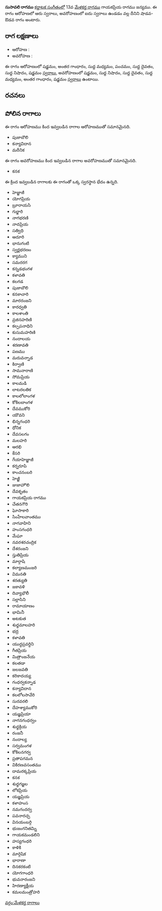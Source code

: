 {{Infobox ragam
	| name          	= సుసావలి
	| synonym	    	= 
	| mela          	= 
	| chakra        	= 
	| janaka        	= 
	| type          	= శాడవ-ఔడవ
	| arohanam      	= {{svaraC|S|G3|M1|P|D1|N1|S'}} 
	| avarohanam    	= {{svaraC|S'|N1|D1|M1|G3|S}}
	| jeeva         	=
	| chhaya        	=
	| nyasa         	=
	| vishesha      	= 
	| equivalent  		= 
}}
{{కర్ణాటక సంగీత రాగాలు}}
'''సుసావలి రాగము''' [[కర్ణాటక సంగీతం]]లో 13వ [[మేళకర్త రాగము]] గాయకప్రియ రాగము జన్యము.  ఈ రాగం ఆరోహణలో ఆరు స్వరాలు, అవరోహణంలో ఐదు స్వరాలు ఉండడం వల్ల దీనిని షాడవ-ఔడవ రాగం అంటారు.


==రాగ లక్షణాలు==


* ఆరోహణ : {{svaraC|S|G3|M1|P|D1|N1|S'}} 
* అవరోహణ : {{svaraC|S'|N1|D1|M1|G3|S}}

ఈ రాగం ఆరోహణంలో షడ్జమం, అంతర గాంధారం, సుద్ద మధ్యమం, పంచమం, సుద్ద దైవతం, సుద్ద నిషాదం, షడ్జమం [[స్వరాలు]], అవరోహణంలో షడ్జమం, సుద్ద నిషాదం, సుద్ద దైవతం, సుద్ద మధ్యమం, అంతర గాంధారం, షడ్జమం [[స్వరాలు]] ఉంటాయి.

==రచనలు==



==పోలిన రాగాలు==
ఈ రాగం ఆరోహణము కింద ఇవ్వబడిన రాగాల ఆరోహణముతో సమానమైనది.
* పుజాబౌలి
* కన్యావిదాన
* మరీనిక

ఈ రాగం అవరోహణము కింద ఇవ్వబడిన రాగాల అవరోహణముతో సమానమైనది.
* కనక

ఈ క్రింద ఇవ్వబడిన రాగాలకు ఈ రాగంతో ఒక్క స్వరస్థాన భేదం ఉన్నది.
* హెజ్జాజీ
* యోగప్రియ
* బ్రూరాయసి
* గుర్జారి
* నాగభరణి
* నాదప్రియ
* సత్విధి
* ఆదూరి
* భానుగంటి
* స్వర్ణభరణం
* క్యాముని
* సమరరగ
* కన్నడభంగళ
* కళావతి
* కలగడ
* పుజాబౌలి
* కనకాచారి
* మారరంజని
* కారధ్వతి
* కాలశాంతి
* వ్రజినహరిణి
* కల్పపనాధిని
* కుసుమహరిణి
* నందాలయ
* శరణావతి
* పణము
* మరువన్నాడ
* కిర్వాణి
* సామనారాణి
* సోమప్రియ
* కాలమడి
* లాటరలతిక
* కాలలోలాంగళ
* కోకిలబాంగళ
* దేవముకోరి
* యౌవని
* భిన్నగంధరి
* ధోనిక
* దేవసలగం
* మలహరి
* ఆరభి
* కేసరి
* గేయాహెజ్జాజీ
* కర్నరూపి
* కాంచనంబరి
* హెజ్జీ
* జుజాహౌలి
* దేవకృతం
* గాయకప్రియ రాగము
* చేతనగౌరి
* ఘోసాకారి
* సింహేలవాంతము
* నాగవాహిని
* హంసగంధరి
* మేఘా
* నవరశరచంద్రిక
* దేశరంజని
* స్తుతిప్రియ
* మార్గాషి
* కల్యాణమంజరి
* విమనతి
* శరత్యుతి
* జకావళి
* దివ్యాభౌలీ
* సల్లాసిని
* రామాయాణం
* భామినీ
* అటకుత
* శుధ్ధమాలహరి
* భద్ర
* కళావతి
* యుద్ధప్రవర్ధిని
* గీతప్రియ
* మిత్రాంజనేయ
* కలతడా
* జలజవతి
* కరికాదయ్య
* గంధర్వకన్నాడ
* కన్యావిదాన
* కలలోలసావేరి
* సురవరలి
* దేహశ్యాముకోరి
* యజ్ఞప్రియా
* నాగనగంధర్వం
* శుధ్ధక్రియ
* రంజనీ
* నందాల్య
* సర్వమంగళ
* కోకిలనగర్వ
* ప్రతాపగమన
* వికిరణవసంతము
* దామరక్కప్రియ
* కనక
* శుధ్ధగజ్జల
* లోకప్రియ
* యజ్ఞప్రియ
* కళాహంస
* నమగందర్వ
* పవనారచ్చ
* వినయంబర్గి
* భుజంగనితమ్ని
* గాయకమండలిని
* హస్యగంధరి
* కాళికి
* మార్గెషిక
* భారాణా
* దినకరకంటి
* యోగగాంధరి
* భువనారంజని
* హిరణ్యాక్షీయ
* కమలమంత్రోహరి



[[వర్గం:మేళకర్త రాగాలు]]